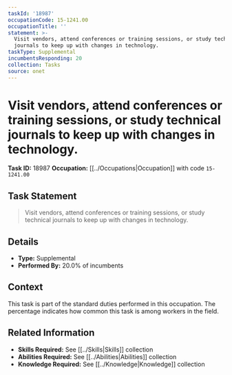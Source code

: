 ```yaml
---
taskId: '18987'
occupationCode: 15-1241.00
occupationTitle: ''
statement: >-
  Visit vendors, attend conferences or training sessions, or study technical
  journals to keep up with changes in technology.
taskType: Supplemental
incumbentsResponding: 20
collection: Tasks
source: onet
---
```

# Visit vendors, attend conferences or training sessions, or study technical journals to keep up with changes in technology.

**Task ID:** 18987
**Occupation:** [[../Occupations|Occupation]] with code `15-1241.00`

## Task Statement

> Visit vendors, attend conferences or training sessions, or study technical journals to keep up with changes in technology.

## Details

- **Type:** Supplemental
- **Performed By:** 20.0% of incumbents

## Context

This task is part of the standard duties performed in this occupation. The percentage indicates how common this task is among workers in the field.

## Related Information

- **Skills Required:** See [[../Skills|Skills]] collection
- **Abilities Required:** See [[../Abilities|Abilities]] collection
- **Knowledge Required:** See [[../Knowledge|Knowledge]] collection
